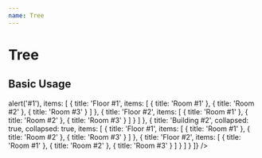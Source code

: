 ```yaml
---
name: Tree
---
```



# Tree

## Basic Usage

<Playground>
  <Tree items={[
    { title: 'Building #1', collapsed: false, onClick: () => alert('#1'), items: [
      { title: 'Floor #1', items: [
        { title: 'Room #1' },
        { title: 'Room #2' },
        { title: 'Room #3' }
      ] },
      { title: 'Floor #2', items: [
        { title: 'Room #1' },
        { title: 'Room #2' },
        { title: 'Room #3' }
      ] }
    ] },
    { title: 'Building #2', collapsed: true, collapsed: true, items: [
      { title: 'Floor #1', items: [
        { title: 'Room #1' },
        { title: 'Room #2' },
        { title: 'Room #3' }
      ] },
      { title: 'Floor #2', items: [
        { title: 'Room #1' },
        { title: 'Room #2' },
        { title: 'Room #3' }
      ] }
    ] }
  ]} />
</Playground>
